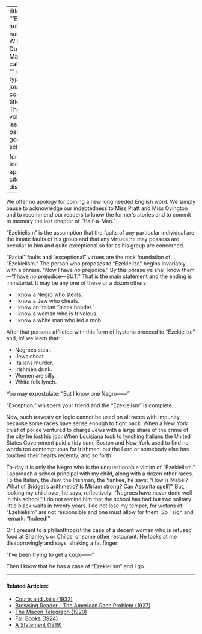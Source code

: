 
---
title: '''Ezekielism'''
author:
  - name:
      given: W.E.B.
      family: Du Bois
date: May 1911
categories: 
  - ""
citation: 
  type: article-journal
  container-title: The Crisis
  volume: 3
  issue: 1
  page: 25
google-scholar: true

format:
  html:
    toc: false
    appendix-cite-as: display
---



We offer no apology for coining a new long needed English word. We simply pause to acknowledge our indebtedness to Miss Pratt and Miss Ovington and to recommend our readers to know the former's stories and to commit to memory the last chapter of "Half-a-Man."

"Ezekielism" is the assumption that the faults of any particular individual are the innate faults of his group and that any virtues he may possess are peculiar to him and quite exceptional so far as his group are concerned.

"Racial" faults and "exceptional" virtues are the rock foundation of "Ezekielism." The person who proposes to "Ezekielize" begins invariably with a phrase. "Now *I* have *no* prejudice." By this phrase ye shall know them---"*I* have *no* prejudice---BUT." That is the main statement and the ending is immaterial. It may be any one of these or a dozen others:

* I know a Negro who steals.
* I know a Jew who cheats.
* I know an Italian "black hander."
* I know a woman who is frivolous. 
* I know a white man who led a mob. 

After that persons afflicted with this form of hysteria proceed to "Ezekielize" and, lo! we learn that:

* Negroes steal.
* Jews cheat.
* Italians murder.
* Irishmen drink.
* Women are silly.
* White folk lynch.

You may expostulate: "But I know one Negro------"

"Exception," whispers your friend and the "Ezekielism" is complete.

Now, such travesty on logic cannot be used on all races with impunity, because some races have sense enough to fight back. When a New York chief of police ventured to charge Jews with a large share of the crime of the city he lost his job. When Louisiana took to lynching Italians the United States Government paid a tidy sum; Boston and New York used to find no words too contemptuous for Irishmen, but the Lord or somebody else has touched their hearts recently; and so forth.

To-day it is only the Negro who is the unquestionable victim of "Ezekielism." I approach a school principal with my child, along with a dozen other races. To the Italian, the Jew, the Irishman, the Yankee, he says: "How is Mabel? What of Bridget's arithmetic? Is Miriam strong? Can Assunta spell?" But, looking my child over, he says, reflectively: "Negroes have never done well in this school." I do not remind him that the school has had but two solitary little black waifs in twenty years. I do not lose my temper, for victims of "Ezekielism" are not responsible and one must allow for them. So I sigh and remark: "Indeed!"

Or I present to a philanthropist the case of a decent woman who is refused food at Shanley's or Childs' or some other restaurant. He looks at me disapprovingly and says, shaking a fat finger:

"I've been trying to get a cook------"

Then I know that he has a case of "Ezekielism" and I go.

<!-- Similar articles start here -->

<hr>
#### Related Articles:

* [Courts and Jails (1932)](/Volumes/39/04/courts_and_jails.html)
* [Browsing Reader - The American Race Problem (1927)](/Volumes/34/07/browsing_reader.html)
* [The Macon Telegraph (1920)](/Volumes/19/03/macon_telegraph.html)
* [Fall Books (1924)](/Volumes/29/01/fall_books.html)
* [A Statement (1919)](/Volumes/19/01/statement.html)

<!-- Similar articles end here -->